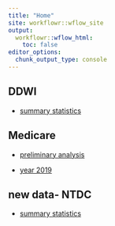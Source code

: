 ```yaml
---
title: "Home"
site: workflowr::wflow_site
output:
  workflowr::wflow_html:
    toc: false
editor_options:
  chunk_output_type: console
---
```



## DDWI 

* [summary statistics](ddwi_part1.html)



## Medicare 



* [preliminary analysis](part1.html)

* [year 2019](part2.html)


## new data- NTDC 

* [summary statistics](NTDC.html)
